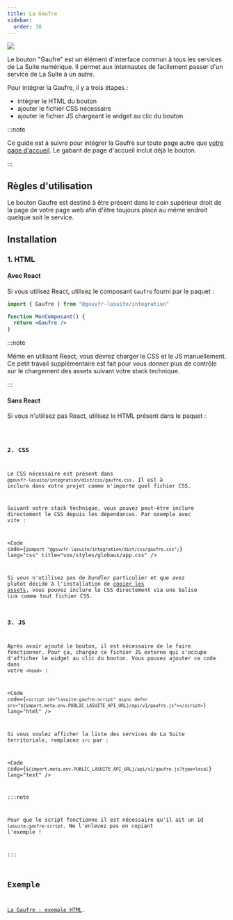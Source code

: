 ```yaml
---
title: La Gaufre
sidebar:
  order: 30
---
```



![](./gaufre.png)

Le bouton "Gaufre" est un élément d'interface commun à tous les services de La Suite numérique. Il
permet aux internautes de facilement passer d'un service de La Suite à un autre.

Pour intégrer la Gaufre, il y a trois étapes :

- intégrer le HTML du bouton
- ajouter le fichier CSS nécessaire
- ajouter le fichier JS chargeant le widget au clic du bouton

:::note

Ce guide est à suivre pour intégrer la Gaufre sur toute page autre que
[votre page d'accueil](../homepage). Le gabarit de page d'accueil inclut déjà le bouton.

:::

## Règles d'utilisation

Le bouton Gaufre est destiné à être présent dans le coin supérieur droit de la page de votre page
web afin d'être toujours placé au même endroit quelque soit le service.

## Installation

### 1. HTML

#### Avec React

Si vous utilisez React, utilisez le composant `Gaufre` fourni par le paquet :

```jsx
import { Gaufre } from "@gouvfr-lasuite/integration"

function MonComposant() {
  return <Gaufre />
}
```

:::note

Même en utilisant React, vous devrez charger le CSS et le JS manuellement. Ce petit travail
supplémentaire est fait pour vous donner plus de contrôle sur le chargement des assets suivant votre
stack technique.

:::

#### Sans React

Si vous n'utilisez pas React, utilisez le HTML présent dans le paquet :

<Code code={gaufreHtml} lang="html" title="@gouvfr-lasuite/integration/dist/html/gaufre.html" />

### 2. CSS

Le CSS nécessaire est présent dans `@gouvfr-lasuite/integration/dist/css/gaufre.css`. Il est à
inclure dans votre projet comme n'importe quel fichier CSS.

Suivant votre stack technique, vous pouvez peut-être inclure directement le CSS depuis les
dépendances. Par exemple avec _vite_ :

<Code
  code={`@import "@gouvfr-lasuite/integration/dist/css/gaufre.css";`}
  lang="css"
  title="vos/styles/globaux/app.css"
/>

Si vous n'utilisez pas de _bundler_ particulier et que avez plutôt décidé à l'installation de
[copier les assets](/guides/getting-started/#gestion-des-assets), vous pouvez inclure le CSS
directement via une balise `link` comme tout fichier CSS.

### 3. JS

Après avoir ajouté le bouton, il est nécessaire de le faire fonctionner. Pour ça, chargez ce fichier
JS externe qui s'occupe d'afficher le widget au clic du bouton. Vous pouvez ajouter ce code dans
votre `<head>` :

<Code
  code={`<script id="lasuite-gaufre-script" async defer src="${import.meta.env.PUBLIC_LASUITE_API_URL}/api/v1/gaufre.js"></script>`}
  lang="html"
/>

Si vous voulez afficher la liste des services de La Suite territoriale, remplacez `src` par :

<Code code={`${import.meta.env.PUBLIC_LASUITE_API_URL}/api/v1/gaufre.js?type=local`} lang="text" />

:::note

Pour que le script fonctionne il est nécessaire qu'il ait un id `lasuite-gaufre-script`. Ne
l'enlevez pas en copiant l'exemple !

:::

## Exemple

[La Gaufre : exemple HTML](/examples/gaufre/html).
